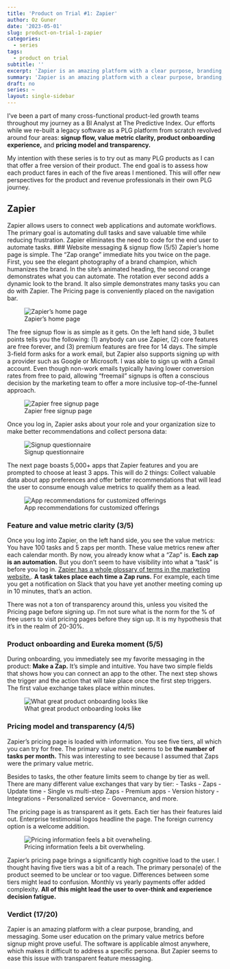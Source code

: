 ```yaml
---
title: 'Product on Trial #1: Zapier'
author: Oz Guner
date: '2023-05-01'
slug: product-on-trial-1-zapier
categories:
  - series
tags:
  - product on trial
subtitle: ''
excerpt: 'Zapier is an amazing platform with a clear purpose, branding, and messaging. Some user education on the primary value metrics before signup might prove useful.'
summary: 'Zapier is an amazing platform with a clear purpose, branding, and messaging. Some user education on the primary value metrics before signup might prove useful.'
draft: no
series: ~
layout: single-sidebar
---
```

I've been a part of many cross-functional product-led growth teams throughout my journey as a BI Analyst at The Predictive Index. Our efforts while we re-built a legacy software as a PLG platform from scratch revolved around four areas: **signup flow, value metric clarity, product onboarding experience,** and **pricing model and transparency.**

My intention with these series is to try out as many PLG products as I can that offer a free version of their product. The end goal is to assess how each product fares in each of the five areas I mentioned. This will offer new perspectives for the product and revenue professionals in their own PLG journey.

## Zapier
Zapier allows users to connect web applications and automate workflows. The primary goal is automating dull tasks and save valuable time while reducing frustration. Zapier eliminates the  need to code for the end user to automate tasks. 
### Website messaging & signup flow (5/5)
Zapier's home page is simple. The "Zap orange" immediate hits you twice on the page. First, you see the elegant photography of a brand champion, which humanizes the brand. In the site's animated heading, the second orange demonstrates what you can automate. The rotation ever second adds a dynamic look to the brand. It also simple demonstrates many tasks you can do with Zapier. The Pricing page is conveniently placed on the navigation bar.

![Zapier's home page](zapier0.png) 


The free signup flow is as simple as it gets. On the left hand side, 3 bullet points tells you the following: (1) anybody can use Zapier, (2) core features are free forever, and (3) premium features are free for 14 days. The simple 3-field form asks for a work email, but Zapier also supports signing up with a provider such as Google or Microsoft. I was able to sign up with a Gmail account. Even though non-work emails typically having lower conversion rates from free to paid, allowing "freemail" signups is often a conscious decision by the marketing team to offer a more inclusive top-of-the-funnel approach.

![Zapier free signup page](zapier1.png) 

Once you log in, Zapier asks about your role and your organization size to make better recommendations and collect persona data:

![Signup questionnaire](zapier2.png)

The next page boasts 5,000+ apps that Zapier features and you are prompted to choose at least 3 apps. This will do 2 things: Collect valuable data about app preferences and offer better recommendations that will lead the user to consume enough value metrics to qualify them as a lead.

![App recommendations for customized offerings](zapier3.png) 

### Feature and value metric clarity (3/5)
Once you log into Zapier, on the left hand side, you see the value metrics: You have 100 tasks and 5 zaps per month. These value metrics renew after each calendar month. By now, you already know what a "Zap" is. **Each zap is an automation.** But you don't seem to have visibility into what a "task" is before you log in.  [Zapier has a whole glossary of terms in the marketing website.](https://help.zapier.com/hc/en-us/articles/8496181725453-Learn-key-concepts-in-Zapier#task-0-9). **A task takes place each time a Zap runs.** For example, each time you get a notification on Slack that you have yet another meeting coming up in 10 minutes, that's an action. 

There was not a ton of transparency around this, unless you visited the Pricing page before signing up.  I'm not sure what is the norm for the % of free users to visit pricing pages before they sign up. It is my hypothesis that it's in the realm of 20-30%. 
 
### Product onboarding and Eureka moment (5/5)
During onboarding, you immediately see my favorite messaging in the product: **Make a Zap.** It's simple and intuitive. You have two simple fields that shows how you can connect an app to the other. The next step shows the trigger and the action that will take place once the first step triggers. The first value exchange takes place within minutes.

![What great product onboarding looks like](zapier4.png) 

### Pricing model and transparency (4/5)
Zapier's pricing page is loaded with information. You see five tiers, all which you can try for free. The primary value metric seems to be **the number of tasks per month.** This was interesting to see because I assumed that Zaps were the primary value metric. 

Besides to tasks, the other feature limits seem to change by tier as well. There are many different value exchanges that vary by tier:
- Tasks
- Zaps
- Update time
- Single vs multi-step Zaps
- Premium apps
- Version history
- Integrations
- Personalized service
- Governance, and more.

The pricing page is as transparent as it gets. Each tier has their features laid out. Enterprise testimonial logos headline the page. The foreign currency option is a welcome addition. 

![Pricing information feels a bit overwheling.](zapier5.png)


Zapier's pricing page brings a significantly high cognitive load to the user. I thought having five tiers was a bit of a reach. The primary persona(e) of the product seemed to be unclear or too vague. Differences between some tiers might lead to confusion. Monthly vs yearly payments offer added complexity. **All of this might lead the user to over-think and experience decision fatigue.**

### Verdict (17/20) 
Zapier is an amazing platform with a clear purpose, branding, and messaging. Some user education on the primary value metrics before signup might prove useful. The software is applicable almost anywhere, which makes it difficult to address a specific persona. But Zapier seems to ease this issue with transparent feature messaging.